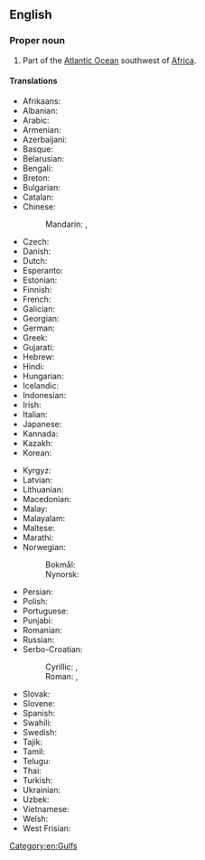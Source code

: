 ==English==
{{wikipedia}}

===Proper noun===
{{en-proper noun|head=[[gulf|Gulf]] [[of]] [[Guinea]]}}

# Part of the [[Atlantic Ocean]] southwest of [[Africa]].

====Translations====
{{trans-top|part of the Atlantic Ocean}}
* Afrikaans: {{t|af|Golf van Guinee}}
* Albanian: {{t|sq|Gjiri e Guinesë}}
* Arabic: {{t|ar|خَلِيج غِينِيَا|m}}
* Armenian: {{t+|hy|Գվինեական ծոց}}
* Azerbaijani: {{t|az|Qvineya körfəzi}}
* Basque: {{t|eu|Gineako golkoa}}
* Belarusian: {{t|be|Гвінейскі заліў|m}}
* Bengali: {{t|bn|গিনি উপসাগর}}
* Breton: {{t|br|Pleg-mor Ginea|m}}
* Bulgarian: {{t|bg|Гвинейски залив|m}}
* Catalan: {{t|ca|golf de Guinea|m}}
* Chinese:
*: Mandarin: {{t+|cmn|幾內亞灣}}, {{t+|cmn|几内亚湾|tr=Jǐnèiyà Wān}}
* Czech: {{t+|cs|Guinejský záliv|m}}
* Danish: {{t|da|Guineabugten|c}}
* Dutch: {{t|nl|Golf van Guinee|m}}
* Esperanto: {{t|eo|Gvinea Golfo}}
* Estonian: {{t|et|Guinea laht}}
* Finnish: {{t|fi|Guineanlahti}}
* French: {{t+|fr|golfe de Guinée|m}}
* Galician: {{t|gl|golfo da Guinea|m}}
* Georgian: {{t|ka|გვინეის ყურე}}
* German: {{t|de|Golf von Guinea|m}}
* Greek: {{t|el|Κόλπος της Γουινέας|m}}
* Gujarati: {{t|gu|ગિનીના અખાત}}
* Hebrew: {{t|he|מפרץ גינאה|m|tr=mifrats gineh}}
* Hindi: {{t|hi|गिनी की खाड़ी}}
* Hungarian: {{t+|hu|Guineai-öböl}}
* Icelandic: {{t|is|Gíneuflói}}
* Indonesian: {{t|id|Teluk Guinea}}
* Irish: {{t|ga|Murascaill na Guine|f}}
* Italian: {{t|it|golfo di Guinea|m}}
* Japanese: {{t|ja|ギニア湾|tr=Ginia-wan}}
* Kannada: {{t|kn|ಗಿನಿ ಕೊಲ್ಲಿ}}
* Kazakh: {{t|kk|Гвинея шығанағы}}
* Korean: {{t|ko|기니 만}}
{{trans-mid}}
* Kyrgyz: {{t|ky|Гвинея булуңу}}
* Latvian: {{t|lv|Gvinejas līcis|m}}
* Lithuanian: {{t|lt|Gvinėjos įlanka|f}}
* Macedonian: {{t|mk|Гвинејски Залив|m}}
* Malay: {{t|ms|Teluk Guinea}}
* Malayalam: {{t|ml|ഗിനി ഉൾക്കടൽ}}
* Maltese: {{t|mt|Golf tal-Gwinea|m}}
* Marathi: {{t|mr|गिनीचे आखात}}
* Norwegian:
*: Bokmål: {{t|nb|Guineabukta|m}}
*: Nynorsk: {{t|nn|Guineabukta|m}}
* Persian: {{t|fa|خلیج گینه|tr=xalij-e gine}}
* Polish: {{t+|pl|Zatoka Gwinejska|f}}
* Portuguese: {{t+|pt|Golfo da Guiné|m}}
* Punjabi: {{t|pa|ਗਿਨੀ ਦੀ ਖਾੜੀ}}
* Romanian: {{t|ro|Golful Guineei|n}}
* Russian: {{t+|ru|Гвине́йский зали́в|m}}
* Serbo-Croatian:
*: Cyrillic: {{t|sh|Гвинејски залив|m}}, {{t|sh|Гвинејски заљев|m}}
*: Roman: {{t|sh|Gvinejski zaliv|m}}, {{t|sh|Gvinejski zaljev|m}}
* Slovak: {{t|sk|Guinejský záliv|m}}
* Slovene: {{t|sl|Gvinejski zaliv|m}}
* Spanish: {{t|es|golfo de Guinea|m}}
* Swahili: {{t|sw|Ghuba ya Guinea}}
* Swedish: {{t|sv|Guineabukten|c}}
* Tajik: {{t|tg|Халиҷи Гвинея}}
* Tamil: {{t|ta|கினி வளைகுடா}}
* Telugu: {{t|te|గినియా గల్ఫు}}
* Thai: {{t|th|อ่าวกินี|tr=àao-gì-nii}}
* Turkish: {{t+|tr|Gine Körfezi}}
* Ukrainian: {{t|uk|Гвіне́йська зато́ка|f}}
* Uzbek: {{t|uz|Gvineya qoʻltigʻi}}
* Vietnamese: {{t|vi|Vịnh Guinea}}
* Welsh: {{t|cy|Gwlff Gini|m}}
* West Frisian: {{t|fy|Golf fan Guinee}}
{{trans-bottom}}

[[Category:en:Gulfs]]